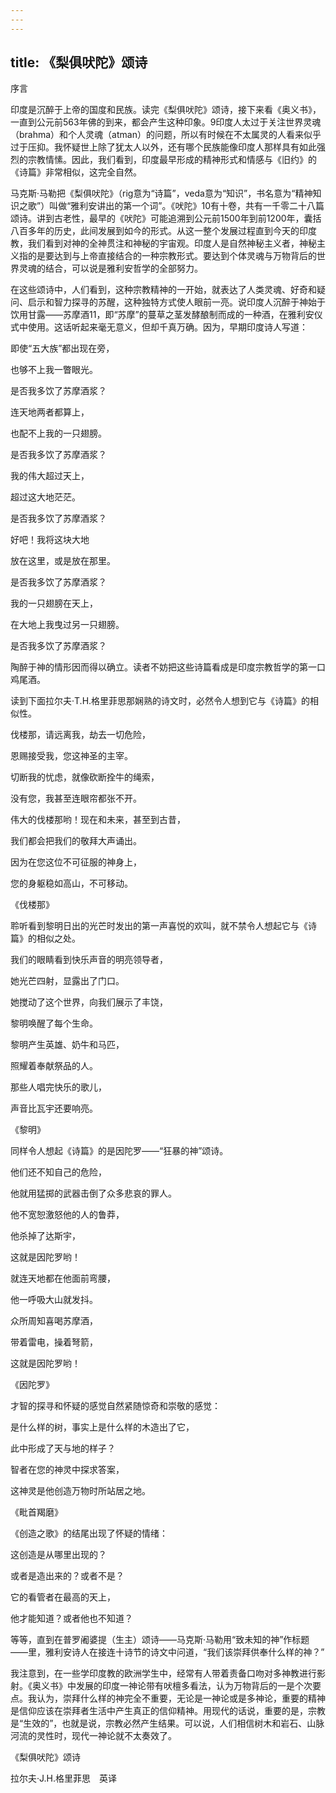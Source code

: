 ```yaml
---
---
---
```

title: 《梨俱吠陀》颂诗
---




序言


印度是沉醉于上帝的国度和民族。读完《梨俱吠陀》颂诗，接下来看《奥义书》，一直到公元前563年佛的到来，都会产生这种印象。9印度人太过于关注世界灵魂（brahma）和个人灵魂（atman）的问题，所以有时候在不太属灵的人看来似乎过于压抑。我怀疑世上除了犹太人以外，还有哪个民族能像印度人那样具有如此强烈的宗教情愫。因此，我们看到，印度最早形成的精神形式和情感与《旧约》的《诗篇》非常相似，这完全自然。

马克斯·马勒把《梨俱吠陀》（rig意为“诗篇”，veda意为“知识”，书名意为“精神知识之歌”）叫做“雅利安讲出的第一个词”。《吠陀》10有十卷，共有一千零二十八篇颂诗。讲到古老性，最早的《吠陀》可能追溯到公元前1500年到前1200年，囊括八百多年的历史，此间发展到如今的形式。从这一整个发展过程直到今天的印度教，我们看到对神的全神贯注和神秘的宇宙观。印度人是自然神秘主义者，神秘主义指的是要达到与上帝直接结合的一种宗教形式。要达到个体灵魂与万物背后的世界灵魂的结合，可以说是雅利安哲学的全部努力。

在这些颂诗中，人们看到，这种宗教精神的一开始，就表达了人类灵魂、好奇和疑问、启示和智力探寻的苏醒，这种独特方式使人眼前一亮。说印度人沉醉于神始于饮用甘露——苏摩酒11，即“苏摩”的蔓草之茎发酵酿制而成的一种酒，在雅利安仪式中使用。这话听起来毫无意义，但却千真万确。因为，早期印度诗人写道：

即使“五大族”都出现在旁，

也够不上我一瞥眼光。

是否我多饮了苏摩酒浆？

连天地两者都算上，

也配不上我的一只翅膀。

是否我多饮了苏摩酒浆？

我的伟大超过天上，

超过这大地茫茫。

是否我多饮了苏摩酒浆？

好吧！我将这块大地

放在这里，或是放在那里。

是否我多饮了苏摩酒浆？

我的一只翅膀在天上，

在大地上我曳过另一只翅膀。

是否我多饮了苏摩酒浆？

陶醉于神的情形因而得以确立。读者不妨把这些诗篇看成是印度宗教哲学的第一口鸡尾酒。

读到下面拉尔夫·T.H.格里菲思那娴熟的诗文时，必然令人想到它与《诗篇》的相似性。

伐楼那，请远离我，劫去一切危险，

恩赐接受我，您这神圣的主宰。

切断我的忧虑，就像砍断拴牛的绳索，

没有您，我甚至连眼帘都张不开。

伟大的伐楼那哟！现在和未来，甚至到古昔，

我们都会把我们的敬拜大声诵出。

因为在您这位不可征服的神身上，

您的身躯稳如高山，不可移动。

《伐楼那》

聆听看到黎明日出的光芒时发出的第一声喜悦的欢叫，就不禁令人想起它与《诗篇》的相似之处。

我们的眼睛看到快乐声音的明亮领导者，

她光芒四射，显露出了门口。

她搅动了这个世界，向我们展示了丰饶，

黎明唤醒了每个生命。

黎明产生英雄、奶牛和马匹，

照耀着奉献祭品的人。

那些人唱完快乐的歌儿，

声音比瓦宇还要响亮。

《黎明》

同样令人想起《诗篇》的是因陀罗——“狂暴的神”颂诗。

他们还不知自己的危险，

他就用猛掷的武器击倒了众多悲哀的罪人。

他不宽恕激怒他的人的鲁莽，

他杀掉了达斯宇，

这就是因陀罗哟！

就连天地都在他面前弯腰，

他一呼吸大山就发抖。

众所周知喜喝苏摩酒，

带着雷电，操着弩箭，

这就是因陀罗哟！

《因陀罗》

才智的探寻和怀疑的感觉自然紧随惊奇和崇敬的感觉：

是什么样的树，事实上是什么样的木造出了它，

此中形成了天与地的样子？

智者在您的神灵中探求答案，

这神灵是他创造万物时所站居之地。

《毗首羯磨》

《创造之歌》的结尾出现了怀疑的情绪：

这创造是从哪里出现的？

或者是造出来的？或者不是？

它的看管者在最高的天上，

他才能知道？或者他也不知道？

等等，直到在普罗阇婆提（生主）颂诗——马克斯·马勒用“致未知的神”作标题——里，雅利安诗人在接连十诗节的诗文中问道，“我们该崇拜供奉什么样的神？”

我注意到，在一些学印度教的欧洲学生中，经常有人带着责备口吻对多神教进行影射。《奥义书》中发展的印度一神论带有吠檀多看法，认为万物背后的一是个次要点。我认为，崇拜什么样的神完全不重要，无论是一神论或是多神论，重要的精神是信仰应该在崇拜者生活中产生真正的信仰精神。用现代的话说，重要的是，宗教是“生效的”，也就是说，宗教必然产生结果。可以说，人们相信树木和岩石、山脉河流的灵性时，现代一神论就不太奏效了。





《梨俱吠陀》颂诗


拉尔夫·J.H.格里菲思　英译